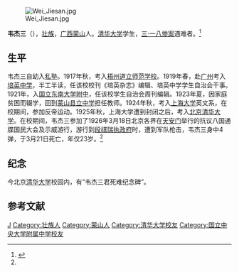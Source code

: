 [[File:Wei_Jiesan.jpg|thumb]]

'''韦杰三'''（{{bd|1903年||1926年|3月21日}}），[[壮族|壮族]]，[[广西|广西]][[蒙山|蒙山]]人。[[清华大学|清华大学]]学生，[[三·一八惨案|三·一八惨案]]遇难者。<ref name=zgjy>{{Cite web |url=http://www.edu.cn/tsinghua_sx_11444/20110420/t20110420_603901.shtml# |title=韦杰三简介，中国教育和科研计算机网，2011-04-20 |access-date=2012-07-16 |archive-url=https://web.archive.org/web/20110911152644/http://www.edu.cn/tsinghua_sx_11444/20110420/t20110420_603901.shtml |archive-date=2011-09-11 |dead-url=yes }}</ref>

==生平==
韦杰三自幼入[[私塾|私塾]]。1917年秋，考入[[梧州道立师范学校|梧州道立师范学校]]。1919年春，赴[[广州|广州]]考入[[培英中学|培英中学]]，半工半读，任该校校刊《培英杂志》编辑、培英中学学生自治会干事。1921年，入[[国立东南大学|国立东南大学]][[南师附中|附中]]，任该校学生自治会周刊编辑。1923年夏，因家庭贫困而辍学，回到[[蒙山县立中学|蒙山县立中学]]担任教师。1924年秋，考入[[上海大学|上海大学]]英文系，在校期间，参加反帝运动。1925年秋，上海大学遭到封闭之后，考入[[北京|北京]][[清华大学|清华大学]]。在校期间，韦杰三参加了1926年3月18日北京各界在[[天安门|天安门]]举行的抗议八国通牒国民大会及示威游行，游行到[[段祺瑞执政府|段祺瑞执政府]]时，遭到军队枪击，韦杰三身中4弹，于3月21日死亡，年仅23岁。<ref name=zgjy/>

==纪念==
今北京[[清华大学|清华大学]]校园内，有“韦杰三君死难纪念碑”。

==参考文献==
{{reflist}}

{{DEFAULTSORT:Wei韦}}
[[Category:韦姓|J]]
[[Category:壮族人|Category:壮族人]]
[[Category:蒙山人|Category:蒙山人]]
[[Category:清华大学校友|Category:清华大学校友]]
[[Category:国立中央大学附属中学校友|Category:国立中央大学附属中学校友]]